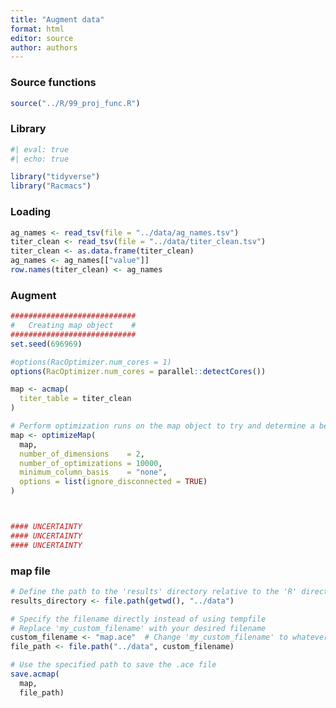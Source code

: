 ```yaml
---
title: "Augment data"
format: html
editor: source
author: authors
---
```


### Source functions

```r
source("../R/99_proj_func.R")
```

### Library

```r
#| eval: true
#| echo: true

library("tidyverse")
library("Racmacs")
```

### Loading

```r

ag_names <- read_tsv(file = "../data/ag_names.tsv")
titer_clean <- read_tsv(file = "../data/titer_clean.tsv")
titer_clean <- as.data.frame(titer_clean)
ag_names <- ag_names[["value"]]
row.names(titer_clean) <- ag_names

```


### Augment

```r
############################
#   Creating map object    #
############################
set.seed(696969)

#options(RacOptimizer.num_cores = 1)
options(RacOptimizer.num_cores = parallel::detectCores())

map <- acmap(
  titer_table = titer_clean
)

# Perform optimization runs on the map object to try and determine a best map
map <- optimizeMap(
  map,
  number_of_dimensions    = 2,
  number_of_optimizations = 10000,
  minimum_column_basis    = "none",
  options = list(ignore_disconnected = TRUE)
)



#### UNCERTAINTY
#### UNCERTAINTY
#### UNCERTAINTY

```


### map file

```r

# Define the path to the 'results' directory relative to the 'R' directory
results_directory <- file.path(getwd(), "../data")

# Specify the filename directly instead of using tempfile
# Replace 'my_custom_filename' with your desired filename
custom_filename <- "map.ace"  # Change 'my_custom_filename' to whatever you want
file_path <- file.path("../data", custom_filename)

# Use the specified path to save the .ace file
save.acmap(
  map,
  file_path)

```
